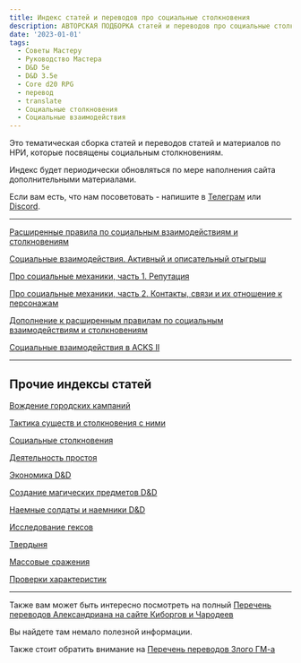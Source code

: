 ```yaml
---
title: Индекс статей и переводов про социальные столкновения
description: АВТОРСКАЯ ПОДБОРКА статей и переводов про социальные столкновения
date: '2023-01-01'
tags:
  - Советы Мастеру
  - Руководство Мастера
  - D&D 5e
  - D&D 3.5e
  - Core d20 RPG
  - перевод
  - translate
  - Социальные столкновения
  - Социальные взаимодействия
---
```


Это тематическая сборка статей и переводов статей и материалов по НРИ, которые посвящены социальным столкновениям.

Индекс будет периодически обновляться по мере наполнения сайта дополнительными материалами.

Если вам есть, что нам посоветовать - напишите в [Телеграм](https://t.me/cyborgs_and_mages) или [Discord](https://discord.gg/yrJqvCqU3w).

---

[Расширенные правила по социальным взаимодействиям и столкновениям](https://cyborgsandmages.com/posts/articles/social-encounters)

[Социальные взаимодействия. Активный и описательный отыгрыш](https://cyborgsandmages.com/posts/articles/descriptive-and-acrive-roleplaying)

[Про социальные механики, часть 1. Репутация](https://cyborgsandmages.com/posts/articles/about-social-mechanics)

[Про социальные механики, часть 2. Контакты, связи и их отношение к персонажам](https://cyborgsandmages.com/posts/articles/about-social-mechanics-2)

[Дополнение к расширенным правилам по социальным взаимодействиям и столкновениям](https://cyborgsandmages.com/posts/articles/social-encounters-2)

[Социальные взаимодействия в ACKS II](https://cyborgsandmages.com/posts/articles/social-interactions-acks-ii)

---

## Прочие индексы статей

[Вождение городских кампаний](https://cyborgsandmages.com/posts/articles/index-сity-campaigns)

[Тактика существ и столкновения с ними](https://cyborgsandmages.com/posts/articles/bestiary-tactics-index)

[Социальные столкновения](https://cyborgsandmages.com/posts/articles/index-social-encounters)

[Деятельность простоя](https://cyborgsandmages.com/posts/articles/index-downtime)

[Экономика D&D](https://cyborgsandmages.com/posts/articles/index-economy)

[Создание магических предметов D&D](https://cyborgsandmages.com/posts/articles/index-creating-magic-items)

[Наемные солдаты и наемники D&D](https://cyborgsandmages.com/posts/articles/index-hirelings)

[Исследование гексов](https://cyborgsandmages.com/posts/articles/index-hexcrawl)

[Твердыня](https://cyborgsandmages.com/posts/articles/index-stronghold)

[Массовые сражения](https://cyborgsandmages.com/posts/articles/index-mass-combat)

[Проверки характеристик](https://cyborgsandmages.com/posts/articles/index-skill-checks)

---

Также вам может быть интересно посмотреть на полный [Перечень переводов Александриана на сайте Киборгов и Чародеев](https://cyborgsandmages.com/posts/translations/alexandrian-index)

Вы найдете там немало полезной информации.

Также стоит обратить внимание на [Перечень переводов Злого ГМ-а](https://cyborgsandmages.com/posts/translations/angrygm-index)
